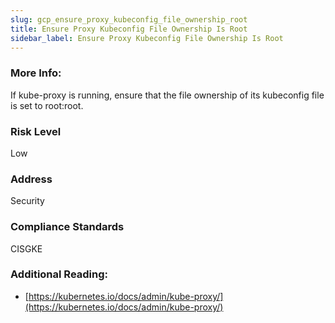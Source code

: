 ```yaml
---
slug: gcp_ensure_proxy_kubeconfig_file_ownership_root
title: Ensure Proxy Kubeconfig File Ownership Is Root
sidebar_label: Ensure Proxy Kubeconfig File Ownership Is Root
---
```


### More Info:

If kube-proxy is running, ensure that the file ownership of its kubeconfig file is set to root:root.

### Risk Level

Low

### Address

Security

### Compliance Standards

CISGKE

### Additional Reading:

- [https://kubernetes.io/docs/admin/kube-proxy/](https://kubernetes.io/docs/admin/kube-proxy/) 

